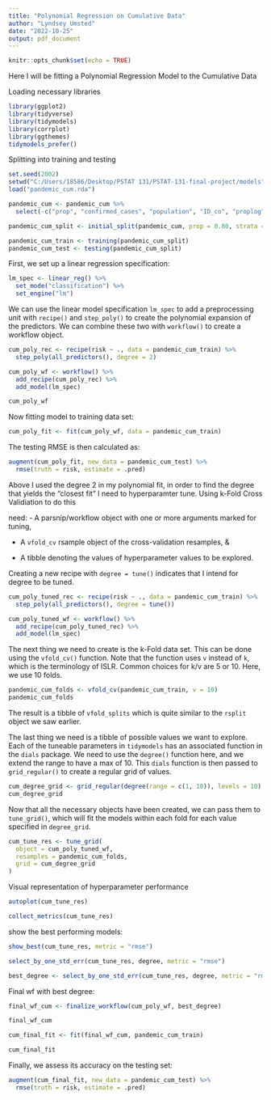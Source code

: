 ```yaml
---
title: "Polynomial Regression on Cumulative Data"
author: "Lyndsey Umsted"
date: "2022-10-25"
output: pdf_document
---
```


```r
knitr::opts_chunk$set(echo = TRUE)
```

Here I will be fitting a Polynomial Regression Model to the Cumulative Data

Loading necessary libraries
```r
library(ggplot2)
library(tidyverse)
library(tidymodels)
library(corrplot)
library(ggthemes)
tidymodels_prefer()
```

Splitting into training and testing
```r
set.seed(2002)
setwd("C:/Users/18586/Desktop/PSTAT 131/PSTAT-131-final-project/models")
load("pandemic_cum.rda")

pandemic_cum <- pandemic_cum %>%
  select(-c("prop", "confirmed_cases", "population", "ID_co", "proplog"))

pandemic_cum_split <- initial_split(pandemic_cum, prop = 0.80, strata = risk)

pandemic_cum_train <- training(pandemic_cum_split)
pandemic_cum_test <- testing(pandemic_cum_split)
```

First, we set up a linear regression specification:

```r
lm_spec <- linear_reg() %>%
  set_mode("classification") %>%
  set_engine("lm")
```

We can use the linear model specification `lm_spec` to add a preprocessing unit with `recipe()` and `step_poly()` to create the polynomial expansion of the predictors. We can combine these two with `workflow()` to create a workflow object.

```r
cum_poly_rec <- recipe(risk ~ ., data = pandemic_cum_train) %>%
  step_poly(all_predictors(), degree = 2)

cum_poly_wf <- workflow() %>%
  add_recipe(cum_poly_rec) %>%
  add_model(lm_spec)

cum_poly_wf
```

Now fitting model to training data set:

```r
cum_poly_fit <- fit(cum_poly_wf, data = pandemic_cum_train)
```

The testing RMSE is then calculated as:

```r
augment(cum_poly_fit, new_data = pandemic_cum_test) %>%
  rmse(truth = risk, estimate = .pred)
```

Above I used the degree 2 in my polynomial fit, in order to find the degree that yields the "closest fit" I need to hyperparamter tune. Using k-Fold Cross Validiation to do this

need:
- A parsnip/workflow object with one or more arguments marked for tuning,

- A `vfold_cv` rsample object of the cross-validation resamples, &

- A tibble denoting the values of hyperparameter values to be explored.


Creating a new recipe with `degree = tune()` indicates that I intend for degree to be tuned.


```r
cum_poly_tuned_rec <- recipe(risk ~ ., data = pandemic_cum_train) %>%
  step_poly(all_predictors(), degree = tune())

cum_poly_tuned_wf <- workflow() %>%
  add_recipe(cum_poly_tuned_rec) %>%
  add_model(lm_spec)
```


The next thing we need to create is the k-Fold data set. This can be done using the `vfold_cv()` function. Note that the function uses `v` instead of `k`, which is the terminology of ISLR. Common choices for k/v are 5 or 10. Here, we use 10 folds.

```r
pandemic_cum_folds <- vfold_cv(pandemic_cum_train, v = 10)
pandemic_cum_folds
```


The result is a tibble of `vfold_splits` which is quite similar to the `rsplit` object we saw earlier.

The last thing we need is a tibble of possible values we want to explore. Each of the tuneable parameters in `tidymodels` has an associated function in the `dials` package. We need to use the `degree()` function here, and we extend the range to have a max of 10. This `dials` function is then passed to `grid_regular()` to create a regular grid of values.


```r
cum_degree_grid <- grid_regular(degree(range = c(1, 10)), levels = 10)
cum_degree_grid
```


Now that all the necessary objects have been created, we can pass them to `tune_grid()`, which will fit the models within each fold for each value specified in `degree_grid`.

```r
cum_tune_res <- tune_grid(
  object = cum_poly_tuned_wf, 
  resamples = pandemic_cum_folds, 
  grid = cum_degree_grid
)
```

Visual representation of hyperparameter performance

```r
autoplot(cum_tune_res)
```


```r
collect_metrics(cum_tune_res)
```


show the best performing models:

```r
show_best(cum_tune_res, metric = "rmse")
```


```r
select_by_one_std_err(cum_tune_res, degree, metric = "rmse")
```

```r
best_degree <- select_by_one_std_err(cum_tune_res, degree, metric = "rmse")
```


Final wf with best degree:

```r
final_wf_cum <- finalize_workflow(cum_poly_wf, best_degree)

final_wf_cum
```


```r
cum_final_fit <- fit(final_wf_cum, pandemic_cum_train)

cum_final_fit
```


Finally, we assess its accuracy on the testing set:

```r
augment(cum_final_fit, new_data = pandemic_cum_test) %>%
  rmse(truth = risk, estimate = .pred)
```


